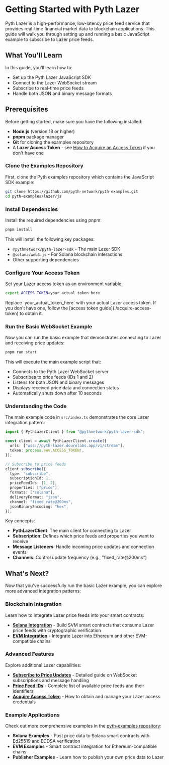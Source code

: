 
# Getting Started with Pyth Lazer

Pyth Lazer is a high-performance, low-latency price feed service that provides real-time financial market data to blockchain applications. This guide will walk you through setting up and running a basic JavaScript example to subscribe to Lazer price feeds.

## What You'll Learn

In this guide, you'll learn how to:

- Set up the Pyth Lazer JavaScript SDK
- Connect to the Lazer WebSocket stream
- Subscribe to real-time price feeds
- Handle both JSON and binary message formats

## Prerequisites

Before getting started, make sure you have the following installed:

- **Node.js** (version 18 or higher)
- **pnpm** package manager
- **Git** for cloning the examples repository
- A **Lazer Access Token** - see [How to Acquire an Access Token](./acquire-access-token) if you don't have one

<Steps>

### Clone the Examples Repository

First, clone the Pyth examples repository which contains the JavaScript SDK example:

```bash copy
git clone https://github.com/pyth-network/pyth-examples.git
cd pyth-examples/lazer/js
```

### Install Dependencies

Install the required dependencies using pnpm:

```bash copy
pnpm install
```

This will install the following key packages:

- `@pythnetwork/pyth-lazer-sdk` - The main Lazer SDK
- `@solana/web3.js` - For Solana blockchain interactions
- Other supporting dependencies

### Configure Your Access Token

Set your Lazer access token as an environment variable:

```bash copy
export ACCESS_TOKEN=your_actual_token_here
```

<Callout type="warning" emoji="⚠️">
  Replace `your_actual_token_here` with your actual Lazer access token. If you
  don't have one, follow the [access token guide](./acquire-access-token) to
  obtain it.
</Callout>

### Run the Basic WebSocket Example

Now you can run the basic example that demonstrates connecting to Lazer and receiving price updates:

```bash copy
pnpm run start
```

This will execute the main example script that:

- Connects to the Pyth Lazer WebSocket server
- Subscribes to price feeds (IDs 1 and 2)
- Listens for both JSON and binary messages
- Displays received price data and connection status
- Automatically shuts down after 10 seconds

### Understanding the Code

The main example code in `src/index.ts` demonstrates the core Lazer integration pattern:

```typescript
import { PythLazerClient } from "@pythnetwork/pyth-lazer-sdk";

const client = await PythLazerClient.create({
  urls: ["wss://pyth-lazer.dourolabs.app/v1/stream"],
  token: process.env.ACCESS_TOKEN!,
});

// Subscribe to price feeds
client.subscribe({
  type: "subscribe",
  subscriptionId: 1,
  priceFeedIds: [1, 2],
  properties: ["price"],
  formats: ["solana"],
  deliveryFormat: "json",
  channel: "fixed_rate@200ms",
  jsonBinaryEncoding: "hex",
});
```

Key concepts:

- **PythLazerClient**: The main client for connecting to Lazer
- **Subscription**: Defines which price feeds and properties you want to receive
- **Message Listeners**: Handle incoming price updates and connection events
- **Channels**: Control update frequency (e.g., "fixed_rate@200ms")

</Steps>

## What's Next?

Now that you've successfully run the basic Lazer example, you can explore more advanced integration patterns:

### Blockchain Integration

Learn how to integrate Lazer price feeds into your smart contracts:

- **[Solana Integration](./integrate-as-consumer/svm)** - Build SVM smart contracts that consume Lazer price feeds with cryptographic verification
- **[EVM Integration](./integrate-as-consumer/evm)** - Integrate Lazer into Ethereum and other EVM-compatible chains

### Advanced Features

Explore additional Lazer capabilities:

- **[Subscribe to Price Updates](./subscribe-price-updates)** - Detailed guide on WebSocket subscriptions and message handling
- **[Price Feed IDs](./price-feed-ids)** - Complete list of available price feeds and their identifiers
- **[Acquire Access Token](./acquire-access-token)** - How to obtain and manage your Lazer access credentials

### Example Applications

Check out more comprehensive examples in the [pyth-examples repository](https://github.com/pyth-network/pyth-examples/tree/main/lazer):

- **Solana Examples** - Post price data to Solana smart contracts with Ed25519 and ECDSA verification
- **EVM Examples** - Smart contract integration for Ethereum-compatible chains
- **Publisher Examples** - Learn how to publish your own price data to Lazer

